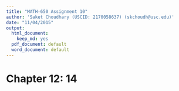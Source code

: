 ```yaml
---
title: "MATH-650 Assignment 10"
author: 'Saket Choudhary (USCID: 2170058637) (skchoudh@usc.edu)'
date: "11/04/2015"
output:
  html_document:
    keep_md: yes
  pdf_document: default
  word_document: default
---
```


# Chapter 12: 14